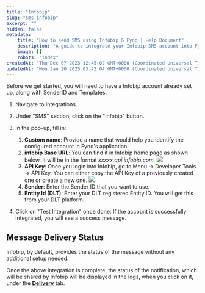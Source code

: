 ```yaml
---
title: "Infobip"
slug: "sms-infobip"
excerpt: ""
hidden: false
metadata:
    title: "How to send SMS using Infobip & Fyno | Help Document"
    description: "A guide to integrate your Infobip SMS account into Fyno."
    image: []
    robots: "index"
createdAt: "Thu Dec 07 2023 12:45:02 GMT+0000 (Coordinated Universal Time)"
updatedAt: "Mon Jan 20 2025 03:42:04 GMT+0000 (Coordinated Universal Time)"
---
```


Before we get started, you will need to have a Infobip account already set up, along with SenderID and Templates.

1. Navigate to Integrations.

2. Under "SMS" section, click on the "Infobip" button.

3. In the pop-up, fill in:

    1. **Custom name**: Provide a name that would help you identify the configured account in Fyno's application.
    2. **infobip Base URL**: You can find it in Infobip home page as shown below. It will be in the format _xxxxx.api.infobip.com._
       ![](https://fynodocs.s3.ap-south-1.amazonaws.com/images/sms_infobip_apikey.png)
    3. **API Key**: Once you login into Infobip, go to Menu -> Developer Tools -> API Key. You can either copy the API Key of a previously created one or create a new one.
       ![](https://fynodocs.s3.ap-south-1.amazonaws.com/images/sms_infobip_url.png)
    4. **Sender**: Enter the Sender ID that you want to use.
    5. **Entity Id (DLT)**: Enter your DLT registered Entity ID. You will get this from your DLT platform.

4. Click on "Test Integration" once done. If the account is successfully integrated, you will see a success message.

## Message Delivery Status

Infobip, by default, provides the status of the message without any additional setup needed.

Once the above integration is complete, the status of the notification, which will be shared by Infobip will be displayed in the logs, when you click on it, under the **[Delivery](./log-details-delivery)** tab.
